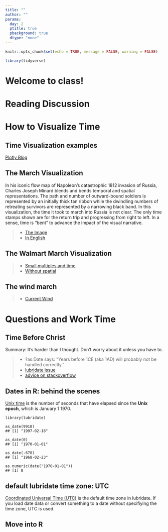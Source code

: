 ```yaml
---
title: ""
author: ""
params:
  day: 2
  ptitle: true
  pbackground: true
  dtype: "none"
---
```


```r
knitr::opts_chunk$set(echo = TRUE, message = FALSE, warning = FALSE)

library(tidyverse)
```

# Welcome to class! {data-background=#f7d754}

# Reading Discussion {data-background=#f7d754}

# How to Visualize Time {data-background=#f7d754}

## Time Visualization examples

[Plotly Blog](https://plotlyblog.tumblr.com/post/117105992082/time-series-graphs-eleven-stunning-ways-you-can)

## The March Visualization

In his iconic flow map of Napoleon's catastrophic 1812 invasion of Russia, Charles Joseph Minard blends and bends temporal and spatial representations. The path and number of outward-bound soldiers is represented by an initially thick tan ribbon while the dwindling numbers of retreating survivors are represented by a narrowing black band. In this visualization, the time it took to march into Russia is not clear. The only time stamps shown are for the return trip and progressing from right to left. In a sense, time is "bent" to advance the impact of the visual narrative.

> - [The Image](http://uxmag.com/sites/default/files/uploads/whitney-its-about-time/Minard.png)
> - [In English](https://en.wikipedia.org/wiki/Charles_Joseph_Minard#/media/File:Minard_Update.png)

## The Walmart March Visualization

> - [Small multiples and time](http://excelcharts.com/wp-content/uploads/2012/06/walmart-growth-micromaps1.png)
> - [Without spatial](http://excelcharts.com/wp-content/uploads/2012/06/walmart-reorderable-matrix.png)

## The wind march

> - [Current Wind](http://hint.fm/wind/)

# Questions and Work Time {data-background=#f7d754}

## Time Before Christ

Summary: It's harder than I thought. Don't worry about it unless you have to.

>- ?as.Date says: "Years before 1CE (aka 1AD) will probably not be handled correctly."
>- [lubridate issue](https://github.com/tidyverse/lubridate/issues/2)
>- [advice on stackoverflow](https://stackoverflow.com/questions/877366/what-is-the-best-way-to-handle-dates-before-christ-in-c-net)

## Dates in R: behind the scenes

[Unix time](https://en.wikipedia.org/wiki/Unix_time) is the number of seconds that have elapsed since the **Unix epoch**, which is January 1 1970.

```
library(lubridate)

as_date(9910)
## [1] "1997-02-18"

as_date(0)
## [1] "1970-01-01"

as_date(-678)
## [1] "1968-02-23"

as.numeric(date("1970-01-01"))
## [1] 0
```

## default lubridate time zone: UTC

[Coordinated Universal Time (UTC)]() is the default time zone in lubridate. If you load date data or convert something to a date without specifiying the time zone, UTC is used.

## Move into R
 
 
